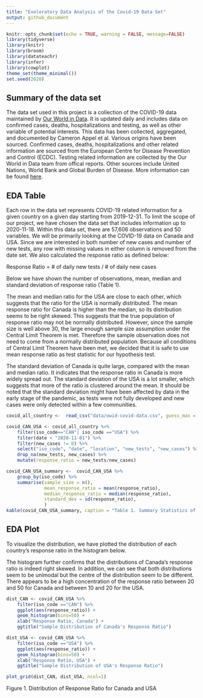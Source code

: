 ```yaml
---
title: "Exoloratory Data Analysis of the Covid-19 Data Set"
output: github_document
---
```


```r
knitr::opts_chunk$set(echo = TRUE, warning = FALSE, message=FALSE)
library(tidyverse)
library(knitr)
library(broom)
library(datateachr)
library(infer)
library(cowplot)
theme_set(theme_minimal())
set.seed(2020)
```

## Summary of the data set

The data set used in this project is a collection of the COVID-19 data maintained by [Our World in Data](https://ourworldindata.org/coronavirus). It is updated daily and includes data on confirmed cases, deaths, hospitalizations and testing, as well as other variable of potential interests. This data has been collected, aggregated, and documented by Cameron Appel et al. Various origins have been sourced. Confirmed cases, deaths, hospitalizations and other related information are sourced from the European Centre for Disease Prevention and Control (ECDC). Testing related information are collected by the Our World in Data team from offical reports. Other sources include United Nations, World Bank and Global Burden of Disease. More information can be found [here](https://github.com/owid/covid-19-data/blob/master/public/data/owid-covid-codebook.csv).

## EDA Table

Each row in the data set represents COVID-19 related information for a given country on a given day starting from 2019-12-31. To limit the scope of our project, we have chosen the data set that includes information up to 2020-11-18. Within this data set, there are 57,606 observations and 50 variables. We will be primarily looking at the COVID-19 data on Canada and USA. Since we are interested in both number of new cases and number of new tests, any row with missing values in either column is removed from the date set. We also calculated the response ratio as defined below:

Response Ratio = \# of daily new tests / \# of daily new cases

Below we have shown the number of observations, mean, median and standard deviation of response ratio (Table 1).

The mean and median ratio for the USA are close to each other, which suggests that the ratio for the USA is normally distributed. The mean response ratio for Canada is higher than the median, so its distribution seems to be right skewed. This suggests that the true population of response ratio may not be normally distributed. However, since the sample size is well above 30, the large enough sample size assumption under the Central Limit Theorem is met. Therefore the sample observation does not need to come from a normally distributed population. Because all conditions of Central Limit Theorem have been met, we decided that it is safe to use mean response ratio as test statistic for our hypothesis test.

The standard deviation of Canada is quite large, compared with the mean and median ratio. It indicates that the response ratio in Canada is more widely spread out. The standard deviation of the USA is a lot smaller, which suggests that more of the ratio is clustered around the mean. It should be noted that the standard deviation might have been affected by data in the early stage of the pandemic, as tests were not fully developed and new cases were only detected within a few communities.

```r
covid_all_country <-  read_csv("data/owid-covid-data.csv", guess_max = 5000)

covid_CAN_USA <- covid_all_country %>% 
    filter(iso_code=="CAN"| iso_code =="USA") %>% 
    filter(date < "2020-11-01") %>% 
    filter(new_cases != 0) %>% 
    select("iso_code", "date", "location", "new_tests", "new_cases") %>% 
    drop_na(new_tests, new_cases) %>% 
    mutate(response_ratio = new_tests/new_cases) 

covid_CAN_USA_summary <-  covid_CAN_USA %>% 
    group_by(iso_code) %>% 
    summarise(sample_size = n(),
              mean_response_ratio = mean(response_ratio),
              median_response_ratio = median(response_ratio),
              standard_dev = sd(response_ratio),
              )
kable(covid_CAN_USA_summary, caption = "Table 1. Summary Statistics of Response Ratio")
```

## EDA Plot

To visualize the distribution, we have plotted the distribution of each country's response ratio in the histogram below.

The histogram further confirms that the distributions of Canada's response ratio is indeed right skewed. In addition, we can see that both distributions seem to be unimodal but the centre of the distribution seem to be different. There appears to be a high concentration of the response ratio between 20 and 50 for Canada and between 10 and 20 for the USA.

```r

dist_CAN <- covid_CAN_USA %>% 
    filter(iso_code =="CAN") %>% 
    ggplot(aes(response_ratio)) +
    geom_histogram(bins=50) +
    xlab("Response Ratio, Canada") +
    ggtitle("Sample Distribution of Canada's Response Ratio")

dist_USA <- covid_CAN_USA %>% 
    filter(iso_code =="USA") %>% 
    ggplot(aes(response_ratio)) +
    geom_histogram(bins=50) +
    xlab("Response Ratio, USA") +
    ggtitle("Sample Distribution of USA's Response Ratio")

plot_grid(dist_CAN, dist_USA, ncol=1)
```

Figure 1. Distribution of Response Ratio for Canada and USA

